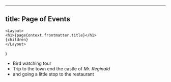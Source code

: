 

---
title: Page of Events
---



    <Layout>
    <h1>{pageContext.frontmatter.title}</h1>
    {children}
    </Layout>
)


- Bird watching tour
- Trip to the town end the castle of *Mr. Reginald*
- and going a little stop to the restaurant 


